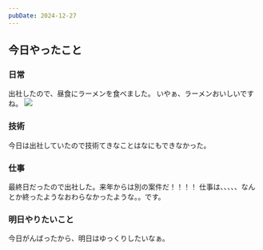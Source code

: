 ```yaml
---
pubDate: 2024-12-27
---
```


## 今日やったこと

### 日常

出社したので、昼食にラーメンを食べました。
いやぁ、ラーメンおいしいですね。
![](/images/daily/2024-12-27/img1.jpg)


### 技術

今日は出社していたので技術てきなことはなにもできなかった。

### 仕事

最終日だったので出社した。来年からは別の案件だ！！！！
仕事は、、、、、なんとか終ったようなおわらなかったような。。です。


### 明日やりたいこと

今日がんばったから、明日はゆっくりしたいなぁ。
